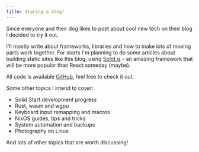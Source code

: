 ```yaml
---
title: Staring a blog!
---
```



Since everyone and their dog likes to post about cool new tech on their blog I decided to try it out.


I'll mostly write about frameworks, libraries and how to make lots of moving parts work together.
For starts I'm planning to do some articles about building static sites like this blog, using
[Solid.js](https://www.solidjs.com/s) - an amazing framework that will be more popular than React someday (maybe).


<Embed
  url="https://github.com/shiro/blog"
  description="My personal blog website"
/>

All code is available [GitHub](https://github.com/shiro/blog), feel free to check it out.

Some other topics I intend to cover:
- Solid Start development progress
- Rust, wasm and wgpu
- Keyboard input remapping and macros
- NixOS guides, tips and tricks
- System automation and backups
- Photography on Linux

And lots of other topics that are worth discussing!
